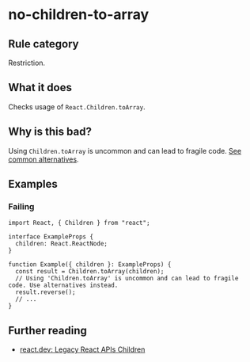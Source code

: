 # no-children-to-array

## Rule category

Restriction.

## What it does

Checks usage of `React.Children.toArray`.

## Why is this bad?

Using `Children.toArray` is uncommon and can lead to fragile code. [See common alternatives](https://react.dev/reference/react/Children#alternatives).

## Examples

### Failing

```tsx twoslash
import React, { Children } from "react";

interface ExampleProps {
  children: React.ReactNode;
}

function Example({ children }: ExampleProps) {
  const result = Children.toArray(children);
  // Using 'Children.toArray' is uncommon and can lead to fragile code. Use alternatives instead.
  result.reverse();
  // ...
}
```

## Further reading

- [react.dev: Legacy React APIs Children](https://react.dev/reference/react/Children)

